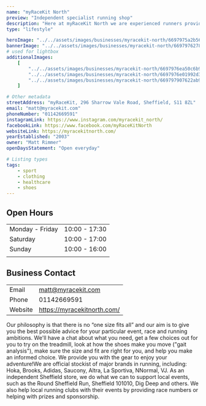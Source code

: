 ```yaml
---
name: "myRaceKit North"
preview: "Independent specialist running shop"
description: "Here at myRaceKit North we are experienced runners providing honest advice to our customers. We provide everything you need for your day-to-day running, whether that's Couch to 5K, 10K, half marathon, marathon, ultra, training, or anything in between."
type: "lifestyle"

heroImage: "../../assets/images/businesses/myracekit-north/6697975a2b564776ebea09aa_myRacekit-thumb.jpg"
bannerImage: "../../assets/images/businesses/myracekit-north/6697976278adb68d940c09bf_1000006180---myRaceKit-North.jpg"
# used for lightbox
additionalImages:
    [
        "../../assets/images/businesses/myracekit-north/6697976ea50c6b926e11c1d0_IMG_20230213_101114_422---myRaceKit-North.jpg",
        "../../assets/images/businesses/myracekit-north/6697976e01992d31e2550a66_IMG_20240524_082821_346---myRaceKit-North.webp",
        "../../assets/images/businesses/myracekit-north/669797907622ab92a1bb18f5_20240301_095405---myRaceKit-North.jpg",
    ]

# Other metadata
streetAddress: "myRaceKit, 296 Sharrow Vale Road, Sheffield, S11 8ZL"
email: "matt@myracekit.com"
phoneNumber: "01142669591"
instagramLink: https://www.instagram.com/myracekit_north/
facebookLink: https://www.facebook.com/myRaceKitNorth
websiteLink: https://myracekitnorth.com/
yearEstablished: "2003"
owner: "Matt Rimmer"
openDaysStatement: "Open everyday"

# Listing types
tags:
    - sport
    - clothing
    - healthcare
    - shoes
---
```


## Open Hours

|                 |               |
| --------------- | ------------- |
| Monday - Friday | 10:00 - 17:30 |
| Saturday        | 10:00 - 17:00 |
| Sunday          | 10:00 - 16:00 |
|                 |               |

## Business Contact

|         |                             |
| ------- | --------------------------- |
| Email   | matt@myracekit.com          |
| Phone   | 01142669591                 |
| Website | https://myracekitnorth.com/ |

Our philosophy is that there is no “one size fits all” and our aim is to give you the best possible advice for your particular event, race and running ambitions.
We'll have a chat about what you need, get a few choices out for you to try on the treadmill, look at how the shoes make you move ("gait analysis"), make sure the size and fit are right for you, and help you make an informed choice.
We provide you with the gear to enjoy your adventure!We are official stockist of major brands in running, including: Hoka, Brooks, Adidas, Saucony, Altra, La Sportiva, NNormal, VJ.
As an independent Sheffield store, we do what we can to support local events, such as the Round Sheffield Run, Sheffield 101010, Dig Deep and others.
We also help local running clubs with their events by providing race numbers or helping with prizes and sponsorship.

